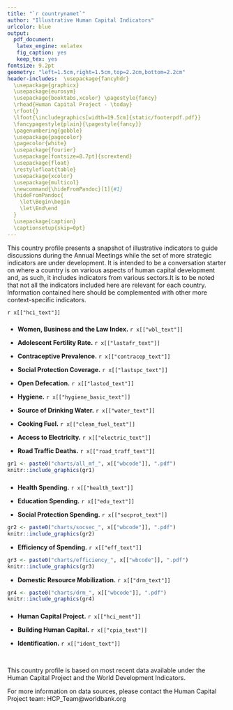 ---
title: "`r countrynamet`"
author: "Illustrative Human Capital Indicators"
urlcolor: blue
output:
  pdf_document:
   latex_engine: xelatex
   fig_caption: yes
   keep_tex: yes
fontsize: 9.2pt
geometry: "left=1.5cm,right=1.5cm,top=2.2cm,bottom=2.2cm"
header-includes:  \usepackage{fancyhdr}
  \usepackage{graphicx}
  \usepackage{eurosym}
  \usepackage{booktabs,xcolor} \pagestyle{fancy}
  \rhead{Human Capital Project - \today}
  \rfoot{}  
  \lfoot{\includegraphics[width=19.5cm]{static/footerpdf.pdf}} 
  \fancypagestyle{plain}{\pagestyle{fancy}}
  \pagenumbering{gobble}
  \usepackage{pagecolor}
  \pagecolor{white}
  \usepackage{fourier}
  \usepackage[fontsize=8.7pt]{scrextend}
  \usepackage{float}
  \restylefloat{table}
  \usepackage{xcolor}
  \usepackage{multicol}
  \newcommand{\hideFromPandoc}[1]{#1}
  \hideFromPandoc{
    \let\Begin\begin
    \let\End\end
  }
  \usepackage{caption}
  \captionsetup{skip=0pt} 
---

\definecolor{bondiblue}{rgb}{0.0, 0.58, 0.71}
\newcommand\boldblue[1]{\textcolor{bondiblue}{\textbf{#1}}}
  
This country profile presents a snapshot of illustrative indicators to guide discussions during the Annual Meetings while the set of more strategic indicators are under development. It is intended to be a conversation starter on where a country is on various aspects of human capital development and, as such, it includes indicators from various sectors.It is to be noted that not all the indicators included here are relevant for each country. Information contained here should be complemented with other more context-specific indicators. 

 `r x[["hci_text"]]`

\Begin{multicols}{2}

### \boldblue{I\small{LLUSTRATIVE OUTCOME AND OUTPUT INDICATORS}}###

* **Women, Business and the Law Index.** `r x[["wbl_text"]]` 

* **Adolescent Fertility Rate.** `r x[["lastafr_text"]]`

* **Contraceptive Prevalence.** `r x[["contracep_text"]]`

* **Social Protection Coverage.** `r x[["lastspc_text"]]`

* **Open Defecation.** `r x[["lastod_text"]]`

* **Hygiene.** `r x[["hygiene_basic_text"]]`

* **Source of Drinking Water.** `r x[["water_text"]]`

* **Cooking Fuel.** `r x[["clean_fuel_text"]]`

* **Access to Electricity.** `r x[["electric_text"]]`

* **Road Traffic Deaths.** `r x[["road_traff_text"]]`

```{r out.width = "100%", fig.align = "right", echo=FALSE}
gr1 <- paste0("charts/all_mf_", x[["wbcode"]], ".pdf")
knitr::include_graphics(gr1)
```

### \boldblue{D\small{OMESTIC RESOURCE USE AND MOBILIZATION}}###

* **Health Spending.** `r x[["health_text"]]`

* **Education Spending.** `r x[["edu_text"]]`

* **Social Protection Spending.** `r x[["socprot_text"]]`

```{r out.width = "100%", out.height="120%", fig.align = "right", echo=FALSE, strip.white=TRUE}
gr2 <- paste0("charts/socsec_", x[["wbcode"]], ".pdf")
knitr::include_graphics(gr2)
```
\vspace{3mm}

* **Efficiency of Spending.** `r x[["eff_text"]]`

```{r out.width = "100%", out.height="50%", fig.align = "center", echo=FALSE, strip.white=TRUE}
gr3 <- paste0("charts/efficiency_", x[["wbcode"]], ".pdf")
knitr::include_graphics(gr3)
```

* **Domestic Resource Mobilization.** `r x[["drm_text"]]`

```{r out.width = "100%", out.height="50%", fig.align = "right", echo=FALSE}
gr4 <- paste0("charts/drm_", x[["wbcode"]], ".pdf")
knitr::include_graphics(gr4)
```

### \boldblue{O\small{THER RELEVANT INDICATORS }}#####

* **Human Capital Project.** `r x[["hci_memt"]]`

* **Building Human Capital.** `r x[["cpia_text"]]`

* **Identification.** `r x[["ident_text"]]`


\noindent\rule{9cm}{0.4pt}
 &nbsp;
  
This country profile is based on most recent data available under the Human Capital Project and the World Development Indicators.
  &nbsp;
  
For more information on data sources, please contact the Human Capital Project team: HCP_Team@worldbank.org 

\End{multicols}
